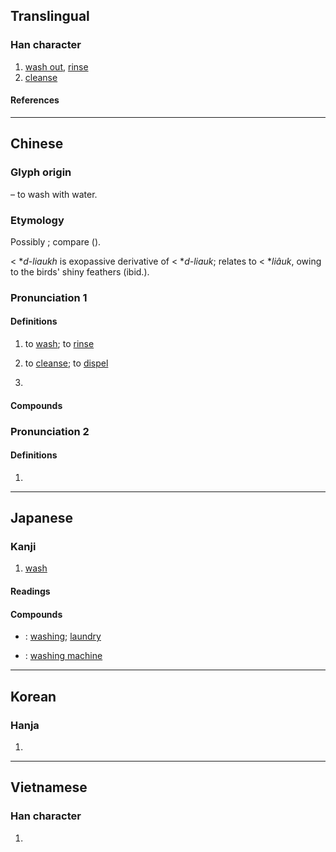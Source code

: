 {{character info}}
==Translingual==

===Han character===
{{Han char|rn=85|rad=水|as=14|sn=17|four=37114|canj=ESMG|ids=⿰氵翟}}

# [[wash out]], [[rinse]]
# [[cleanse]]

====References====
{{Han ref|kx=0657.150|dkj=18532|dj=1067.160|hdz=31775.010|uh=6FEF}}

----

==Chinese==
{{zh-forms}}

===Glyph origin===
{{Han etym}}
{{Han compound|水|t1=water|alt1=氵|翟|ls=psc|c1=s|c2=p}} – to wash with water.

===Etymology===
Possibly {{der|zh|sit}}; compare {{cog|my|tr=hlyo|t=to wash (hair, clothes)}}  ({{zh-ref|Schuessler, 2007}}).

{{zh-l|濯|tr=zhào|to wash clothes}} < *''d-liaukh'' is exopassive derivative of {{zh-l|濯|clean, brilliant, glossy; to moisten, to wash}} < *''d-liauk''; relates to {{zh-l|翟|long-tailed pheasants or their plumage}} < *''liâuk'', owing to the birds' shiny feathers (ibid.).

===Pronunciation 1===
{{zh-pron
|m=zhuó
|c=zok6
|h=gd=cog5
|md=
|mn=cho̍k
|mn-t=dêg8/zuag8
|w=
|mc=y
|oc=y
|cat=v
}}

====Definitions====
{{zh-hanzi}}

# {{lb|zh|literary}} to [[wash]]; to [[rinse]]
# {{lb|zh|literary}} to [[cleanse]]; to [[dispel]]
# {{zh-used|濯濯}}

====Compounds====
{{zh-der|湔濯|牛山濯濯|濯纓彈冠|濯足|濯淖|濯纓洗耳|盥濯|百濯香|濯纓濯足|振衣濯足|洒濯|祓濯|濯足滄浪|濯纓|濯濯牛山|濯濯|濯冠|濯汙揚清|洗濯|濯纓滄浪|童山濯濯|頮濯}}

===Pronunciation 2===
{{zh-pron
|m=zhào
|c=
|mc=1
|oc=
|cat=n
}}

====Definitions====
{{zh-hanzi}}

# {{zh-alt-form|櫂|[[oar]]}}

----

==Japanese==

===Kanji===
{{ja-kanji|grade=c|rs=水14}}

# [[wash]]

====Readings====
{{ja-readings
|goon=だく
|kanon=たく
|kun=あら-う
}}

====Compounds====
* {{ja-r|洗濯|せんたく}}: [[washing]]; [[laundry]]
* {{ja-r|洗濯機|せんたっき}}: [[washing machine]]

----

==Korean==

===Hanja===
{{ko-hanja|탁}}

# {{rfdef|ko|sort=水14}}

----

==Vietnamese==

===Han character===
{{vi-readings|rs=水14|reading=trạc}}

# {{rfdef|vi|vi}}

{{cln|vi|Han tu}}